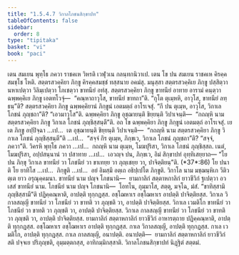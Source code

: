 ```yaml
---
title: "1.5.4.7 วิกาลโภชนสิกฺขาปท"
tableOfContents: false
sidebar:
  order: 8
type: "tipitaka"
basket: "vi"
book: "paci"
---
```



<DynamicBreadcrumb />

<Division number="247" book="paci">

<Paragraph number="800" book="paci">
เตน สมเยน พุทฺโธ ภควา ราชคเห วิหรติ เวฬุวเน กลนฺทกนิวาเป. เตน โข ปน สมเยน ราชคเห คิรคฺคสมชฺโช โหติ. สตฺตรสวคฺคิยา ภิกฺขู คิรคฺคสมชฺชํ ทสฺสนาย อคมํสุ. มนุสฺสา สตฺตรสวคฺคิเย ภิกฺขู ปสฺสิตฺวา นหาเปตฺวา วิลิมฺเปตฺวา โภเชตฺวา ขาทนียํ อทํสุ. สตฺตรสวคฺคิยา ภิกฺขู ขาทนียํ อาทาย อารามํ คนฺตฺวา ฉพฺพคฺคิเย ภิกฺขู เอตทโวจุํ—  “คณฺหาถาวุโส, ขาทนียํ ขาทถา”ติ. “กุโต ตุเมฺหหิ, อาวุโส, ขาทนียํ ลทฺธนฺ”ติ? สตฺตรสวคฺคิยา ภิกฺขู ฉพฺพคฺคิยานํ ภิกฺขูนํ เอตมตฺถํ อาโรเจสุํ. “กึ ปน ตุเมฺห, อาวุโส, วิกาเล โภชนํ ภุญฺชถา”ติ? “เอวมาวุโส”ติ. ฉพฺพคฺคิยา ภิกฺขู อุชฺฌายนฺติ ขิยฺยนฺติ วิปาเจนฺติ—  “กถญฺหิ นาม สตฺตรสวคฺคิยา ภิกฺขู วิกาเล โภชนํ ภุญฺชิสฺสนฺตี”ติ.
</Paragraph>

<Paragraph number="801" book="paci">
อถ โข ฉพฺพคฺคิยา ภิกฺขู ภิกฺขูนํ เอตมตฺถํ อาโรเจสุํ. เย เต ภิกฺขู อปฺปิจฺฉา …เป…  เต อุชฺฌายนฺติ ขิยฺยนฺติ วิปาเจนฺติ—  “กถญฺหิ นาม สตฺตรสวคฺคิยา ภิกฺขู วิกาเล โภชนํ ภุญฺชิสฺสนฺตี”ติ …เป…  “สจฺจํ กิร ตุเมฺห, ภิกฺขเว, วิกาเล โภชนํ ภุญฺชถา”ติ? “สจฺจํ, ภควา”ติ. วิครหิ พุทฺโธ ภควา …เป…  กถญฺหิ นาม ตุเมฺห, โมฆปุริสา, วิกาเล โภชนํ ภุญฺชิสฺสถ. เนตํ, โมฆปุริสา, อปฺปสนฺนานํ วา ปสาทาย …เป…  เอวญฺจ ปน, ภิกฺขเว, อิมํ สิกฺขาปทํ อุทฺทิเสยฺยาถ—
</Paragraph>

</Division>
<Division number="248" book="paci">

<Paragraph number="802" book="paci">
<Emphasis>“โย ปน ภิกฺขุ วิกาเล ขาทนียํ</Emphasis> <Emphasis>วา โภชนียํ วา ขาเทยฺย วา ภุญฺเชยฺย วา, ปาจิตฺติยนฺ”</Emphasis>ติ. (*37*:<Emphasis>86</Emphasis>)
</Paragraph>

</Division>
<Division number="249" book="paci">

<Paragraph number="803" book="paci">
<Emphasis>โย ปนา</Emphasis>ติ โย ยาทิโส …เป…  <Emphasis>ภิกฺขู</Emphasis>ติ …เป…  อยํ อิมสฺมึ อตฺเถ อธิปฺเปโต ภิกฺขูติ.
</Paragraph>

<Paragraph number="804" book="paci">
<Emphasis>วิกาโล</Emphasis> นาม มชฺฌนฺหิเก วีติวตฺเต ยาว อรุณุคฺคมนา.
</Paragraph>

<Paragraph number="805" book="paci">
<Emphasis>ขาทนียํ</Emphasis> นาม ปญฺจ โภชนานิ—  ยามกาลิกํ สตฺตาหกาลิกํ ยาวชีวิกํ ฐเปตฺวา อวเสสํ ขาทนียํ นาม.
</Paragraph>

<Paragraph number="806" book="paci">
<Emphasis>โภชนียํ</Emphasis> นาม ปญฺจ โภชนานิ—  โอทโน, กุมฺมาโส, สตฺตุ, มจฺโฉ, มํสํ.
</Paragraph>

<Paragraph number="807" book="paci">
“ขาทิสฺสามิ ภุญฺชิสฺสามี”ติ ปฏิคฺคณฺหาติ, อาปตฺติ ทุกฺกฏสฺส. อชฺโฌหาเร อชฺโฌหาเร อาปตฺติ ปาจิตฺติยสฺส.
</Paragraph>

</Division>
<Division number="250" book="paci">

<Paragraph number="808" book="paci">
วิกาเล วิกาลสญฺญี ขาทนียํ วา โภชนียํ วา ขาทติ วา ภุญฺชติ วา, อาปตฺติ ปาจิตฺติยสฺส. วิกาเล เวมติโก ขาทนียํ วา โภชนียํ วา ขาทติ วา ภุญฺชติ วา, อาปตฺติ ปาจิตฺติยสฺส. วิกาเล กาลสญฺญี ขาทนียํ วา โภชนียํ วา ขาทติ วา ภุญฺชติ วา, อาปตฺติ ปาจิตฺติยสฺส.
</Paragraph>

<Paragraph number="809" book="paci">
ยามกาลิกํ สตฺตาหกาลิกํ ยาวชีวิกํ อาหารตฺถาย ปฏิคฺคณฺหาติ, อาปตฺติ ทุกฺกฏสฺส. อชฺโฌหาเร อชฺโฌหาเร อาปตฺติ ทุกฺกฏสฺส. กาเล วิกาลสญฺญี, อาปตฺติ ทุกฺกฏสฺส. กาเล เวมติโก, อาปตฺติ ทุกฺกฏสฺส. กาเล กาลสญฺญี, อนาปตฺติ.
</Paragraph>

</Division>
<Division number="251" book="paci">

<Paragraph number="810" book="paci">
อนาปตฺติ—  ยามกาลิกํ สตฺตาหกาลิกํ ยาวชีวิกํ สติ ปจฺจเย ปริภุญฺชติ, อุมฺมตฺตกสฺส, อาทิกมฺมิกสฺสาติ.

</Paragraph>
</Division>

<Paragraph number="811" type="center" book="paci">
วิกาลโภชนสิกฺขาปทํ นิฏฺฐิตํ สตฺตมํ.
</Paragraph>